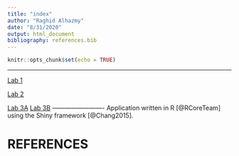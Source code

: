 ```yaml
---
title: "index"
author: "Raghid Alhazmy"
date: "8/31/2020"
output: html_document
bibliography: references.bib
---
```


```r
knitr::opts_chunk$set(echo = TRUE)
```
--------------------------

[Lab 1](lab1_Raghid.html)

[Lab 2](Lab-2.html)

[Lab 3A](Lab3A.html)
[Lab 3B](Lab3B.html)
-------------------------
Application written in R [@RCoreTeam] using the Shiny framework [@Chang2015].

# REFERENCES